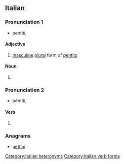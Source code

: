 ==Italian==

===Pronunciation 1===
* pentìti, {{IPA|/penˈtiti/|lang=it}}

====Adjective====
{{head|it|verb forms}}

# [[masculine]] [[plural]] form of [[pentito]]

====Noun====
{{head|it|noun form}}

# {{plural of|pentito}}

===Pronunciation 2===
* péntiti, {{IPA|/ˈpentiti/|lang=it}}

====Verb====
{{head|it|verb form}}

# {{conjugation of|pentirsi||2|s|imp|lang=it}}

===Anagrams===
* [[pettini#Italian|pettini]]

[[Category:Italian heteronyms]]
[[Category:Italian verb forms]]